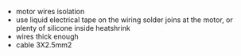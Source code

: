 - motor wires isolation
- use liquid electrical tape on the wiring solder joins at the motor, or plenty of silicone inside heatshrink
- wires thick enough
- cable 3X2.5mm2
